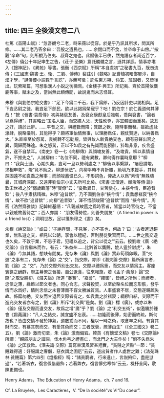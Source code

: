 ```yaml
---
---
---
```

title: 四三 全後漢文卷二八
---




杜篤《首陽山賦》：“忽吾覩兮二老，時采薇以從容。於是乎乃訊其所求，問其所修。……其二老乃答余曰：‘吾殷之遺民也。……余閉口而不食，並卒命于山傍。’”按觀“卒命”句，則所覩乃伯夷、叔齊之鬼也。此賦後半已佚，然鬼語存者尚近百字，《左傳》僖公十年記申生之告，《莊子·至樂》篇託髑髏之言，遜其詳悉。情事亦堪入《搜神記》、《異苑》等書。張衡《西京賦》所稱“本自虞初”之秘書九百，既勿流傳；《三國志·魏書·王、衛、二劉、傅傳》裴註引《魏略》記曹植初晤邯鄲淳，自炫才學，“誦俳優小説數千言訖”，亦無可徵；託名東方朔、伶玄、班固者，又皆後出。玩索斯篇，可想象漢人小説之彷彿焉。《金樓子·興王》所記夷、齊於首陽依麋鹿等事，賦未之及，當尚無此類傳聞，故説鬼而未志怪耳。

朱穆《與劉伯宗絶交書》：“足下今爲二千石，我下爲郎，乃反因計吏以謁相與。足下豈丞尉之徒，我豈足下部民，欲以此謁爲榮寵乎？咄！劉伯宗！於仁義道何其薄哉！”按《晉書·袁喬傳》初與褚裒友善，及裒女康獻皇后臨朝，喬與裒書，“論者以爲得禮”，其書略云“策名人臣，而交媟人父，天性攸尊，亦宜體國而重矣。故友之好，請於此辭。……平昔之交，與禮數而降；箕踞之歡，隨時事而替。雖欲虚詠濠肆，脱略儀制，其能得乎？願將軍怡情無事，以理勝爲任，親仗賢達，以納善爲大。” 朱直率至於怨駡，袁婉轉不忘勸規，皆與故人新貴絶交也，顧有惡聲出否之異，同歸而殊途。朱之怒駡，正以不如袁之有先識而能預辭，猝臨非意，疾言盛氣，遂不自禁耳。《南史》卷一七《向柳傳》與顔竣友善，“及竣貴，柳以素情自許，不推先之”，人誡柳曰：“名位不同，禮有異數，卿何得作曩時意耶？”柳曰：“我與士遜，心期久矣，豈可一旦以勢利處之？”柳後以事繫獄，“屢密請竣，求相申救”，竣“竟不助之，柳遂伏法”。向柳平時不肯折腰，絶境乃求援手，其粗疎固遠不如袁喬之解事；而顔竣蓄愠已久，不形詞色，俾故人以爲“素情”無殊疇曩，其城府深密，又遠非劉伯宗小丈夫所可比矣。《宋書·王僧達、顔竣等傳·論》歎宋世祖之於“弱歲臨藩”時“賓僚”云：“憂歡異日，甘苦變心，主挾今情，臣追昔欵”；後八字肅括精微。朱穆“追昔欵”，乃不圖劉伯宗“挾今情”；袁喬想褚裒“挾今情”，故不欲“追昔欵”；向柳“追昔欵”，渾不悟顔竣陽“追昔欵”而陰 “挾今情”。周密《浩然齋雅談》記韓維基語：“凡親戚故舊之爲時官者，皆當以時官待之，不當以親戚故舊待之”；西人亦謂： “朋友得勢位，則吾失朋友”（A friend in power is a friend lost）；洞明世故，足以箋朱穆之《書》矣。

朱穆《絶交論》：“或曰：‘子絶存問，不見客，亦不答也，何故？’曰：‘古者進退趨業，無私遊之交，相見以公朝，享會以禮紀，否則朋徒受習而已。……世之務交遊也久矣，不敦于業，不忌于君，犯禮以追之，背公以從之’”云云。按劉峻《廣〈絶交論〉》自言繼朱而作，有云：“朱益州……比黔首以鷹鸇，媲人靈於豺虎”，朱《論》今無其語，想缺有間矣。見存朱《論》與劉《論》實非筍頭卯眼。蓋“交遊”之事有二，見存朱《論》之“交”，指交際，亦即《潛夫論·交際》篇所痛言者，劉《論》之 “交”，乃於交際外别出交友。交際以禮爲重，而交友以情爲主。客座賓筵之酬酢，府主幕僚之晉接，自公退食，往來報施，若《孟子·萬章》論“交際”之取受餽卻，《潛夫論》所道 “奉贄”、“嘉會”、“餞御”，皆禮之所尚；而禮者，忠信之薄，緣飾以節文者也。同心合志，求聲投契，以至於略名位而忘形骸，發乎情而永爲好，情則忠信之未嘗薄而不容文勝滅質焉。人事盛衰不居，交態遂親疏失故。係縻勿絶，交友而甘退居交際者有之，如袁喬之於褚裒；綢繆自結，交際而干進充交友者亦有之，劉《論》所斥“利交興”是矣。劉《論》標《廣》，或亦以朱《論》僅及交際而遺交友，故爲之增“廣”乎？劉《論》之“利交五術”，似濫觴於鍾會《芻蕘論》：“凡人之結交，誠宜盛不忘衰。……初隆而後薄，始密而終疏，斯何故也？皆由交情不發於神氣，道數乖而不同，權以一時之術，取倉卒之利。有貪其財而交，有慕其勢而交，有愛其色而交；三者既衰，疏薄由生”（《全三國文》卷二五）。劉《論》激而切至，朱《論》激而偏宕。韓菼《有懷堂文稿》卷七《交際論》所謂：“親戚朋友之誼闕，伐木角弓之禮盡亡，而北門之大夫作矣！”倘不失爲朱《論》之匡救歟。《潛夫論·交際》篇寫東漢風習甚翔實，“貧賤之苦酷”一節：“貧賤難得適：好服謂之奢僭，惡衣謂之困厄”云云，道出貧者作人處世之難；《法苑珠林·貧賤篇》第六四引《燈指經》稱：“諸貧窮者，行來進止，言説俯仰，盡是愆過”，“若著新衣，復言假借嚴飾；若著弊衣，復言儜劣寒悴”云云，機杼全同，敷陳更備也。

Henry Adams，The Education of Henry Adams，ch. 7 and 16.

Cf. La Bruyère，Les Caractères，V. “De la société”vs VI“Du coeur”.